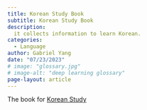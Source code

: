 ```yaml
---
title: Korean Study Book
subtitle: Korean Study Book
description:
  it collects information to learn Korean.
categories:
  - Language
author: Gabriel Yang
date: "07/23/2023"
# image: "glossary.jpg"
# image-alt: "deep learning glossary"
page-layout: article
---
```


The book for [Korean Study](../../../bookshelf/korean-study/)





